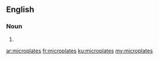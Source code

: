 ==English==

===Noun===
{{head|en|noun plural form}}

# {{plural of|microplate|lang=en}}

[[ar:microplates]]
[[fr:microplates]]
[[ku:microplates]]
[[my:microplates]]